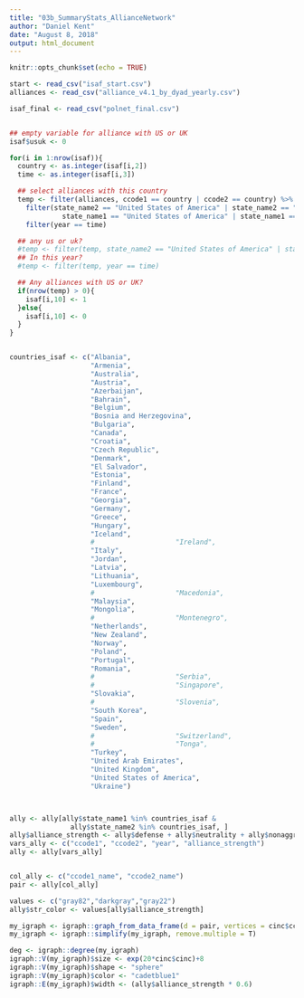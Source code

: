 ```yaml
---
title: "03b_SummaryStats_AllianceNetwork"
author: "Daniel Kent"
date: "August 8, 2018"
output: html_document
---
```


```r
knitr::opts_chunk$set(echo = TRUE)
```

```r
start <- read_csv("isaf_start.csv")
alliances <- read_csv("alliance_v4.1_by_dyad_yearly.csv")

isaf_final <- read_csv("polnet_final.csv")


## empty variable for alliance with US or UK
isaf$usuk <- 0

for(i in 1:nrow(isaf)){
  country <- as.integer(isaf[i,2])
  time <- as.integer(isaf[i,3])

  ## select alliances with this country
  temp <- filter(alliances, ccode1 == country | ccode2 == country) %>%
    filter(state_name2 == "United States of America" | state_name2 == "United Kingdom" |
             state_name1 == "United States of America" | state_name1 == "United Kingdom") %>%
    filter(year == time)

  ## any us or uk?
  #temp <- filter(temp, state_name2 == "United States of America" | state_name2 == "United Kingdom")
  ## In this year?
  #temp <- filter(temp, year == time)

  ## Any alliances with US or UK?
  if(nrow(temp) > 0){
    isaf[i,10] <- 1
  }else{
    isaf[i,10] <- 0
  }
}


countries_isaf <- c("Albania",
                    "Armenia",
                    "Australia",
                    "Austria",
                    "Azerbaijan",
                    "Bahrain",
                    "Belgium",
                    "Bosnia and Herzegovina",
                    "Bulgaria",
                    "Canada",
                    "Croatia",
                    "Czech Republic",
                    "Denmark",
                    "El Salvador",
                    "Estonia",
                    "Finland",
                    "France",
                    "Georgia",
                    "Germany",
                    "Greece",
                    "Hungary",
                    "Iceland",
                    #                    "Ireland",
                    "Italy",
                    "Jordan",
                    "Latvia",
                    "Lithuania",
                    "Luxembourg",
                    #                    "Macedonia",
                    "Malaysia",
                    "Mongolia",
                    #                    "Montenegro",
                    "Netherlands",
                    "New Zealand",
                    "Norway",
                    "Poland",
                    "Portugal",
                    "Romania",
                    #                    "Serbia",
                    #                    "Singapore",
                    "Slovakia",
                    #                    "Slovenia",
                    "South Korea",
                    "Spain",
                    "Sweden",
                    #                    "Switzerland",
                    #                    "Tonga",
                    "Turkey",
                    "United Arab Emirates",
                    "United Kingdom",
                    "United States of America",
                    "Ukraine")



ally <- ally[ally$state_name1 %in% countries_isaf &
               ally$state_name2 %in% countries_isaf, ]
ally$alliance_strength <- ally$defense + ally$neutrality + ally$nonaggression + ally$entente
vars_ally <- c("ccode1", "ccode2", "year", "alliance_strength")
ally <- ally[vars_ally]


col_ally <- c("ccode1_name", "ccode2_name")
pair <- ally[col_ally]

values <- c("gray82","darkgray","gray22")
ally$str_color <- values[ally$alliance_strength]

my_igraph <- igraph::graph_from_data_frame(d = pair, vertices = cinc$ccode_name, directed = F)
my_igraph <- igraph::simplify(my_igraph, remove.multiple = T)

deg <- igraph::degree(my_igraph)
igraph::V(my_igraph)$size <- exp(20*cinc$cinc)+8
igraph::V(my_igraph)$shape <- "sphere"
igraph::V(my_igraph)$color <- "cadetblue1"
igraph::E(my_igraph)$width <- (ally$alliance_strength * 0.6)

```
